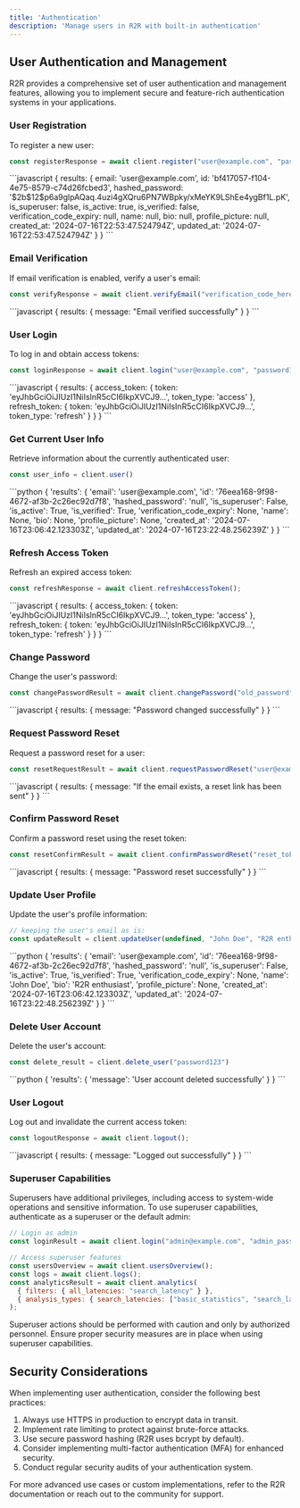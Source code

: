```yaml
---
title: 'Authentication'
description: 'Manage users in R2R with built-in authentication'
---
```


## User Authentication and Management

R2R provides a comprehensive set of user authentication and management features, allowing you to implement secure and feature-rich authentication systems in your applications.

### User Registration

To register a new user:

```javascript
const registerResponse = await client.register("user@example.com", "password123");
```

<AccordionGroup>
  <Accordion title="Response">
    <ResponseField name="response" type="object">
      ```javascript
      {
        results: {
          email: 'user@example.com',
          id: 'bf417057-f104-4e75-8579-c74d26fcbed3',
          hashed_password: '$2b$12$p6a9glpAQaq.4uzi4gXQru6PN7WBpky/xMeYK9LShEe4ygBf1L.pK',
          is_superuser: false,
          is_active: true,
          is_verified: false,
          verification_code_expiry: null,
          name: null,
          bio: null,
          profile_picture: null,
          created_at: '2024-07-16T22:53:47.524794Z',
          updated_at: '2024-07-16T22:53:47.524794Z'
        }
      }
      ```
    </ResponseField>
  </Accordion>
</AccordionGroup>

### Email Verification

If email verification is enabled, verify a user's email:

```javascript
const verifyResponse = await client.verifyEmail("verification_code_here");
```

<AccordionGroup>
  <Accordion title="Response">
    <ResponseField name="response" type="object">
      ```javascript
      {
        results: {
          message: "Email verified successfully"
        }
      }
      ```
    </ResponseField>
  </Accordion>
</AccordionGroup>

### User Login

To log in and obtain access tokens:

```javascript
const loginResponse = await client.login("user@example.com", "password123");
```

<AccordionGroup>
  <Accordion title="Response">
    <ResponseField name="response" type="object">
      ```javascript
      {
        results: {
          access_token: {
            token: 'eyJhbGciOiJIUzI1NiIsInR5cCI6IkpXVCJ9...',
            token_type: 'access'
          },
          refresh_token: {
            token: 'eyJhbGciOiJIUzI1NiIsInR5cCI6IkpXVCJ9...',
            token_type: 'refresh'
          }
        }
      }
      ```
    </ResponseField>
  </Accordion>
</AccordionGroup>

### Get Current User Info

Retrieve information about the currently authenticated user:

```javascript
const user_info = client.user()
```

<AccordionGroup>
  <Accordion title="Response">
    <ResponseField name="response" type="dict">
      ```python
      {
        'results': {
          'email': 'user@example.com',
          'id': '76eea168-9f98-4672-af3b-2c26ec92d7f8',
          'hashed_password': 'null',
          'is_superuser': False,
          'is_active': True,
          'is_verified': True,
          'verification_code_expiry': None,
          'name': None,
          'bio': None,
          'profile_picture': None,
          'created_at': '2024-07-16T23:06:42.123303Z',
          'updated_at': '2024-07-16T23:22:48.256239Z'
        }
      }
      ```
    </ResponseField>
  </Accordion>
</AccordionGroup>

### Refresh Access Token

Refresh an expired access token:

```javascript
const refreshResponse = await client.refreshAccessToken();
```

<AccordionGroup>
  <Accordion title="Response">
    <ResponseField name="response" type="object">
      ```javascript
      {
        results: {
          access_token: {
            token: 'eyJhbGciOiJIUzI1NiIsInR5cCI6IkpXVCJ9...',
            token_type: 'access'
          },
          refresh_token: {
            token: 'eyJhbGciOiJIUzI1NiIsInR5cCI6IkpXVCJ9...',
            token_type: 'refresh'
          }
        }
      }
      ```
    </ResponseField>
  </Accordion>
</AccordionGroup>

### Change Password

Change the user's password:

```javascript
const changePasswordResult = await client.changePassword("old_password", "new_password");
```

<AccordionGroup>
  <Accordion title="Response">
    <ResponseField name="response" type="object">
      ```javascript
      {
        results: {
          message: "Password changed successfully"
        }
      }
      ```
    </ResponseField>
  </Accordion>
</AccordionGroup>

### Request Password Reset

Request a password reset for a user:

```javascript
const resetRequestResult = await client.requestPasswordReset("user@example.com");
```

<AccordionGroup>
  <Accordion title="Response">
    <ResponseField name="response" type="object">
      ```javascript
      {
        results: {
          message: "If the email exists, a reset link has been sent"
        }
      }
      ```
    </ResponseField>
  </Accordion>
</AccordionGroup>

### Confirm Password Reset

Confirm a password reset using the reset token:

```javascript
const resetConfirmResult = await client.confirmPasswordReset("reset_token_here", "new_password");
```

<AccordionGroup>
  <Accordion title="Response">
    <ResponseField name="response" type="object">
      ```javascript
      {
        results: {
          message: "Password reset successfully"
        }
      }
      ```
    </ResponseField>
  </Accordion>
</AccordionGroup>

### Update User Profile

Update the user's profile information:

```javascript
// keeping the user's email as is:
const updateResult = client.updateUser(undefined, "John Doe", "R2R enthusiast");
```

<AccordionGroup>
  <Accordion title="Response">
    <ResponseField name="response" type="dict">
      ```python
      {
        'results': {
          'email': 'user@example.com',
          'id': '76eea168-9f98-4672-af3b-2c26ec92d7f8',
          'hashed_password': 'null',
          'is_superuser': False,
          'is_active': True,
          'is_verified': True,
          'verification_code_expiry': None,
          'name': 'John Doe',
          'bio': 'R2R enthusiast',
          'profile_picture': None,
          'created_at': '2024-07-16T23:06:42.123303Z',
          'updated_at': '2024-07-16T23:22:48.256239Z'
        }
      }
      ```
    </ResponseField>
  </Accordion>
</AccordionGroup>

### Delete User Account

Delete the user's account:

```javascript
const delete_result = client.delete_user("password123")
```

<AccordionGroup>
  <Accordion title="Response">
    <ResponseField name="response" type="dict">
      ```python
      {
        'results': {
          'message': 'User account deleted successfully'
        }
      }
      ```
    </ResponseField>
  </Accordion>
</AccordionGroup>

### User Logout

Log out and invalidate the current access token:

```javascript
const logoutResponse = await client.logout();
```

<AccordionGroup>
  <Accordion title="Response">
    <ResponseField name="response" type="object">
      ```javascript
      {
        results: {
          message: "Logged out successfully"
        }
      }
      ```
    </ResponseField>
  </Accordion>
</AccordionGroup>

### Superuser Capabilities

Superusers have additional privileges, including access to system-wide operations and sensitive information. To use superuser capabilities, authenticate as a superuser or the default admin:

```javascript
// Login as admin
const loginResult = await client.login("admin@example.com", "admin_password");

// Access superuser features
const usersOverview = await client.usersOverview();
const logs = await client.logs();
const analyticsResult = await client.analytics(
  { filters: { all_latencies: "search_latency" } },
  { analysis_types: { search_latencies: ["basic_statistics", "search_latency"] } }
);
```

<Note>
Superuser actions should be performed with caution and only by authorized personnel. Ensure proper security measures are in place when using superuser capabilities.
</Note>

## Security Considerations

When implementing user authentication, consider the following best practices:

1. Always use HTTPS in production to encrypt data in transit.
2. Implement rate limiting to protect against brute-force attacks.
3. Use secure password hashing (R2R uses bcrypt by default).
4. Consider implementing multi-factor authentication (MFA) for enhanced security.
5. Conduct regular security audits of your authentication system.

For more advanced use cases or custom implementations, refer to the R2R documentation or reach out to the community for support.
